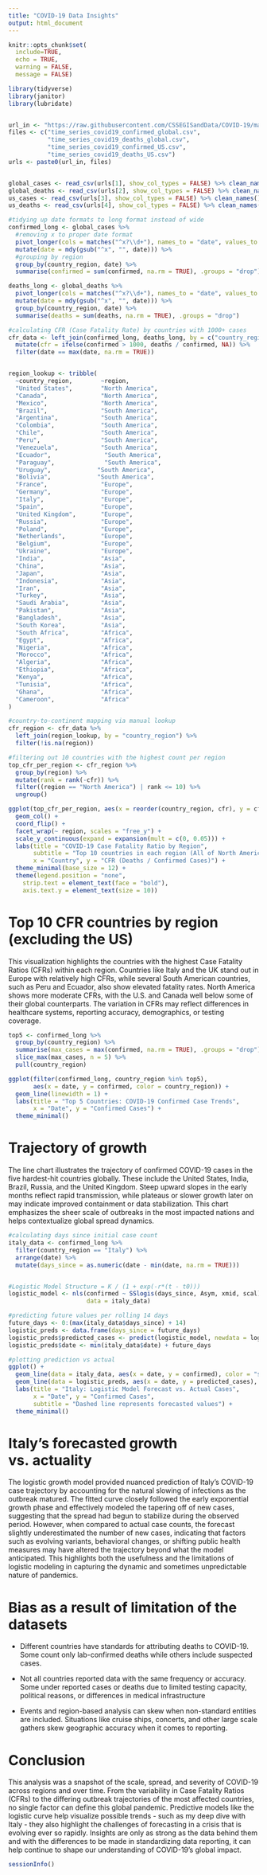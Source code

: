 ```yaml
---
title: "COVID-19 Data Insights"
output: html_document
---
```


```r
knitr::opts_chunk$set(
  include=TRUE,
  echo = TRUE,
  warning = FALSE,
  message = FALSE)
```

```r


library(tidyverse)
library(janitor)
library(lubridate)


url_in <- "https://raw.githubusercontent.com/CSSEGISandData/COVID-19/master/csse_covid_19_data/csse_covid_19_time_series/"
files <- c("time_series_covid19_confirmed_global.csv", 
           "time_series_covid19_deaths_global.csv",
           "time_series_covid19_confirmed_US.csv",  
           "time_series_covid19_deaths_US.csv")
urls <- paste0(url_in, files)


global_cases <- read_csv(urls[1], show_col_types = FALSE) %>% clean_names()
global_deaths <- read_csv(urls[2], show_col_types = FALSE) %>% clean_names()
us_cases <- read_csv(urls[3], show_col_types = FALSE) %>% clean_names()
us_deaths <- read_csv(urls[4], show_col_types = FALSE) %>% clean_names() 
```

```r
#tidying up date formats to long format instead of wide
confirmed_long <- global_cases %>%
  #removing x to proper date format
  pivot_longer(cols = matches("^x?\\d+"), names_to = "date", values_to = "confirmed") %>%
  mutate(date = mdy(gsub("^x", "", date))) %>%
  #grouping by region
  group_by(country_region, date) %>%
  summarise(confirmed = sum(confirmed, na.rm = TRUE), .groups = "drop")

deaths_long <- global_deaths %>%
  pivot_longer(cols = matches("^x?\\d+"), names_to = "date", values_to = "deaths") %>%
  mutate(date = mdy(gsub("^x", "", date))) %>%
  group_by(country_region, date) %>%
  summarise(deaths = sum(deaths, na.rm = TRUE), .groups = "drop")


```

```r

#calculating CFR (Case Fatality Rate) by countries with 1000+ cases
cfr_data <- left_join(confirmed_long, deaths_long, by = c("country_region", "date")) %>%
  mutate(cfr = ifelse(confirmed > 1000, deaths / confirmed, NA)) %>%
  filter(date == max(date, na.rm = TRUE))


region_lookup <- tribble(
  ~country_region,        ~region,
  "United States",        "North America",
  "Canada",               "North America",
  "Mexico",               "North America",
  "Brazil",               "South America",
  "Argentina",            "South America",
  "Colombia",             "South America",
  "Chile",                "South America",
  "Peru",                 "South America",
  "Venezuela",            "South America",
  "Ecuador",               "South America",
  "Paraguay",              "South America",
  "Uruguay",             "South America",
  "Bolivia",             "South America",
  "France",               "Europe",
  "Germany",              "Europe",
  "Italy",                "Europe",
  "Spain",                "Europe",
  "United Kingdom",       "Europe",
  "Russia",               "Europe",
  "Poland",               "Europe",
  "Netherlands",          "Europe",
  "Belgium",              "Europe",
  "Ukraine",              "Europe",
  "India",                "Asia",
  "China",                "Asia",
  "Japan",                "Asia",
  "Indonesia",            "Asia",
  "Iran",                 "Asia",
  "Turkey",               "Asia",
  "Saudi Arabia",         "Asia",
  "Pakistan",             "Asia",
  "Bangladesh",           "Asia",
  "South Korea",          "Asia",
  "South Africa",         "Africa",
  "Egypt",                "Africa",
  "Nigeria",              "Africa",
  "Morocco",              "Africa",
  "Algeria",              "Africa",
  "Ethiopia",             "Africa",
  "Kenya",                "Africa",
  "Tunisia",              "Africa",
  "Ghana",                "Africa",
  "Cameroon",             "Africa"
)

#country-to-continent mapping via manual lookup
cfr_region <- cfr_data %>%
  left_join(region_lookup, by = "country_region") %>%
  filter(!is.na(region))

#filtering out 10 countries with the highest count per region
top_cfr_per_region <- cfr_region %>%
  group_by(region) %>%
  mutate(rank = rank(-cfr)) %>%
  filter((region == "North America") | rank <= 10) %>%
  ungroup()

ggplot(top_cfr_per_region, aes(x = reorder(country_region, cfr), y = cfr, fill = region)) +
  geom_col() +
  coord_flip() +
  facet_wrap(~ region, scales = "free_y") +
  scale_y_continuous(expand = expansion(mult = c(0, 0.05))) +  
  labs(title = "COVID-19 Case Fatality Ratio by Region",
       subtitle = "Top 10 countries in each region (All of North America shown)",
       x = "Country", y = "CFR (Deaths / Confirmed Cases)") +
  theme_minimal(base_size = 12) +
  theme(legend.position = "none", 
    strip.text = element_text(face = "bold"),
    axis.text.y = element_text(size = 10))
```

# Top 10 CFR countries by region (excluding the US)

This visualization highlights the countries with the highest Case Fatality Ratios (CFRs) within each region. Countries like Italy and the UK stand out in Europe with relatively high CFRs, while several South American countries, such as Peru and Ecuador, also show elevated fatality rates. North America shows more moderate CFRs, with the U.S. and Canada well below some of their global counterparts. The variation in CFRs may reflect differences in healthcare systems, reporting accuracy, demographics, or testing coverage.

```r
top5 <- confirmed_long %>%
  group_by(country_region) %>%
  summarise(max_cases = max(confirmed, na.rm = TRUE), .groups = "drop") %>%
  slice_max(max_cases, n = 5) %>%
  pull(country_region)

ggplot(filter(confirmed_long, country_region %in% top5),
       aes(x = date, y = confirmed, color = country_region)) +
  geom_line(linewidth = 1) +
  labs(title = "Top 5 Countries: COVID-19 Confirmed Case Trends",
       x = "Date", y = "Confirmed Cases") +
  theme_minimal()

```

# Trajectory of growth

The line chart illustrates the trajectory of confirmed COVID-19 cases in the five hardest-hit countries globally. These include the United States, India, Brazil, Russia, and the United Kingdom. Steep upward slopes in the early months reflect rapid transmission, while plateaus or slower growth later on may indicate improved containment or data stabilization. This chart emphasizes the sheer scale of outbreaks in the most impacted nations and helps contextualize global spread dynamics.

```r
#calculating days since initial case count
italy_data <- confirmed_long %>%
  filter(country_region == "Italy") %>%
  arrange(date) %>%
  mutate(days_since = as.numeric(date - min(date, na.rm = TRUE)))


#Logistic Model Structure = K / (1 + exp(-r*(t - t0)))
logistic_model <- nls(confirmed ~ SSlogis(days_since, Asym, xmid, scal),
                      data = italy_data)

#predicting future values per rolling 14 days
future_days <- 0:(max(italy_data$days_since) + 14)
logistic_preds <- data.frame(days_since = future_days)
logistic_preds$predicted_cases <- predict(logistic_model, newdata = logistic_preds)
logistic_preds$date <- min(italy_data$date) + future_days

#plotting prediction vs actual
ggplot() +
  geom_line(data = italy_data, aes(x = date, y = confirmed), color = "steelblue", linewidth = 1) +
  geom_line(data = logistic_preds, aes(x = date, y = predicted_cases), color = "darkgreen", linetype = "dashed", linewidth = 1) +
  labs(title = "Italy: Logistic Model Forecast vs. Actual Cases",
       x = "Date", y = "Confirmed Cases",
       subtitle = "Dashed line represents forecasted values") +
  theme_minimal()
```

# Italy's forecasted growth vs. actuality

The logistic growth model provided nuanced prediction of Italy’s COVID-19 case trajectory by accounting for the natural slowing of infections as the outbreak matured. The fitted curve closely followed the early exponential growth phase and effectively modeled the tapering off of new cases, suggesting that the spread had begun to stabilize during the observed period. However, when compared to actual case counts, the forecast slightly underestimated the number of new cases, indicating that factors such as evolving variants, behavioral changes, or shifting public health measures may have altered the trajectory beyond what the model anticipated. This highlights both the usefulness and the limitations of logistic modeling in capturing the dynamic and sometimes unpredictable nature of pandemics.

# Bias as a result of limitation of the datasets

-   Different countries have standards for attributing deaths to COVID-19. Some count only lab-confirmed deaths while others include suspected cases.

-   Not all countries reported data with the same frequency or accuracy. Some under reported cases or deaths due to limited testing capacity, political reasons, or differences in medical infrastructure

-   Events and region-based analysis can skew when non-standard entities are included. Situations like cruise ships, concerts, and other large scale gathers skew geographic accuracy when it comes to reporting.

# Conclusion
This analysis was a snapshot of the scale, spread, and severity of COVID-19 across regions and over time. From the variability in Case Fatality Ratios (CFRs) to the differing outbreak trajectories of the most affected countries, no single factor can define this global pandemic. Predictive models like the logistic curve help visualize possible trends - such as my deep dive with Italy - they also highlight the challenges of forecasting in a crisis that is evolving ever so rapidly. Insights are only as strong as the data behind them and with the differences to be made in standardizing data reporting, it can help continue to shape our understanding of COVID-19’s global impact.

```r
sessionInfo()

```
